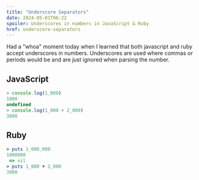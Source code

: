 ```yaml
---
title: "Underscore Separators"
date: 2024-05-01T06:22
spoiler: Underscores in numbers in JavaScript & Ruby
href: underscore-separators
---
```

Had a "whoa" moment today when I learned that both javascript and ruby accept underscores in numbers. Underscores are used where commas or periods would be and are just ignored when parsing the number.
## JavaScript 
```js
> console.log(1_000)
1000
undefined
> console.log(1_000 + 2_000)
3000
```
## Ruby
```rb
> puts 1_000_000
1000000
 => nil
> puts 1_000 + 2_000
3000
```
